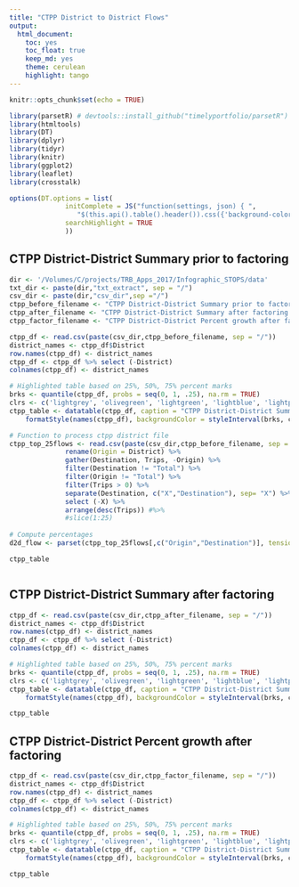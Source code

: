 ```yaml
---
title: "CTPP District to District Flows"
output: 
  html_document:
    toc: yes
    toc_float: true
    keep_md: yes
    theme: cerulean
    highlight: tango
---
```


```r
knitr::opts_chunk$set(echo = TRUE)

library(parsetR) # devtools::install_github("timelyportfolio/parsetR")
library(htmltools)
library(DT)
library(dplyr)
library(tidyr)
library(knitr)
library(ggplot2)
library(leaflet)
library(crosstalk)

options(DT.options = list(
              initComplete = JS("function(settings, json) { ",
                 "$(this.api().table().header()).css({'background-color': '#000', 'color': '#fff'});","}"),
              searchHighlight = TRUE
              ))
```

## CTPP District-District Summary prior to factoring
```r

dir <- '/Volumes/C/projects/TRB_Apps_2017/Infographic_STOPS/data'
txt_dir <- paste(dir,"txt_extract", sep = "/")
csv_dir <- paste(dir,"csv_dir",sep ="/")
ctpp_before_filename <- "CTPP District-District Summary prior to factoring.csv"
ctpp_after_filename <- "CTPP District-District Summary after factoring.csv"
ctpp_factor_filename <- "CTPP District-District Percent growth after factoring.csv"

ctpp_df <- read.csv(paste(csv_dir,ctpp_before_filename, sep = "/"))
district_names <- ctpp_df$District
row.names(ctpp_df) <- district_names
ctpp_df <- ctpp_df %>% select (-District)
colnames(ctpp_df) <- district_names

# Highlighted table based on 25%, 50%, 75% percent marks 
brks <- quantile(ctpp_df, probs = seq(0, 1, .25), na.rm = TRUE)
clrs <- c('lightgrey', 'olivegreen', 'lightgreen', 'lightblue', 'lightpink', 'lightred')
ctpp_table <- datatable(ctpp_df, caption = "CTPP District-District Summary prior to factoring") %>% 
    formatStyle(names(ctpp_df), backgroundColor = styleInterval(brks, clrs))

# Function to process ctpp district file 
ctpp_top_25flows <- read.csv(paste(csv_dir,ctpp_before_filename, sep = "/")) %>%
              rename(Origin = District) %>%
              gather(Destination, Trips, -Origin) %>%
              filter(Destination != "Total") %>%
              filter(Origin != "Total") %>%
              filter(Trips > 0) %>%
              separate(Destination, c("X","Destination"), sep= "X") %>%
              select (-X) %>%
              arrange(desc(Trips)) #%>%
              #slice(1:25)
              
# Compute percentages
d2d_flow <- parset(ctpp_top_25flows[,c("Origin","Destination")], tension = 0.5)

ctpp_table



```

## CTPP District-District Summary after factoring
```r

ctpp_df <- read.csv(paste(csv_dir,ctpp_after_filename, sep = "/"))
district_names <- ctpp_df$District
row.names(ctpp_df) <- district_names
ctpp_df <- ctpp_df %>% select (-District)
colnames(ctpp_df) <- district_names

# Highlighted table based on 25%, 50%, 75% percent marks 
brks <- quantile(ctpp_df, probs = seq(0, 1, .25), na.rm = TRUE)
clrs <- c('lightgrey', 'olivegreen', 'lightgreen', 'lightblue', 'lightpink', 'lightred')
ctpp_table <- datatable(ctpp_df, caption = "CTPP District-District Summary prior to factoring") %>% 
    formatStyle(names(ctpp_df), backgroundColor = styleInterval(brks, clrs))

ctpp_table

```



## CTPP District-District Percent growth after factoring

```r
ctpp_df <- read.csv(paste(csv_dir,ctpp_factor_filename, sep = "/"))
district_names <- ctpp_df$District
row.names(ctpp_df) <- district_names
ctpp_df <- ctpp_df %>% select (-District)
colnames(ctpp_df) <- district_names

# Highlighted table based on 25%, 50%, 75% percent marks 
brks <- quantile(ctpp_df, probs = seq(0, 1, .25), na.rm = TRUE)
clrs <- c('lightgrey', 'olivegreen', 'lightgreen', 'lightblue', 'lightpink', 'lightred')
ctpp_table <- datatable(ctpp_df, caption = "CTPP District-District Summary prior to factoring") %>% 
    formatStyle(names(ctpp_df), backgroundColor = styleInterval(brks, clrs))

ctpp_table

```

